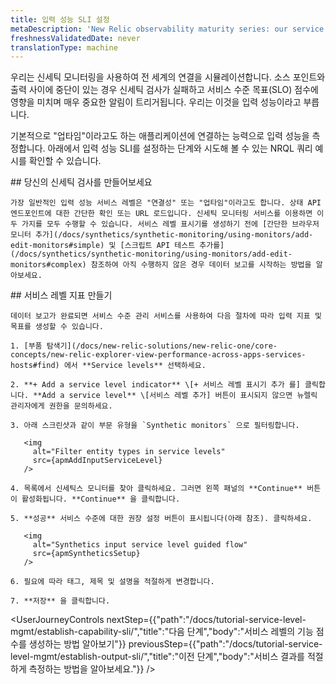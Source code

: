 ```yaml
---
title: 입력 성능 SLI 설정
metaDescription: 'New Relic observability maturity series: our service level management guide shows you how to easily measure and communicate the overall health, performance, and quality of your digital products and services to all stakeholders.'
freshnessValidatedDate: never
translationType: machine
---
```




우리는 신세틱 모니터링을 사용하여 전 세계의 연결을 시뮬레이션합니다. 소스 포인트와 출력 사이에 중단이 있는 경우 신세틱 검사가 실패하고 서비스 수준 목표(SLO) 점수에 영향을 미치며 매우 중요한 알림이 트리거됩니다. 우리는 이것을 입력 성능이라고 부릅니다.

기본적으로 "업타임"이라고도 하는 애플리케이션에 연결하는 능력으로 입력 성능을 측정합니다. 아래에서 입력 성능 SLI를 설정하는 단계와 시도해 볼 수 있는 NRQL 쿼리 예시를 확인할 수 있습니다.

<Steps>
  <Step>
    ## 당신의 신세틱 검사를 만들어보세요

    가장 일반적인 입력 성능 서비스 레벨은 "연결성" 또는 "업타임"이라고도 합니다. 상태 API 엔드포인트에 대한 간단한 확인 또는 URL 로드입니다. 신세틱 모니터링 서비스를 이용하면 이 두 가지를 모두 수행할 수 있습니다. 서비스 레벨 표시기를 생성하기 전에 [간단한 브라우저 모니터 추가](/docs/synthetics/synthetic-monitoring/using-monitors/add-edit-monitors#simple) 및 [스크립트 API 테스트 추가를](/docs/synthetics/synthetic-monitoring/using-monitors/add-edit-monitors#complex) 참조하여 아직 수행하지 않은 경우 데이터 보고를 시작하는 방법을 알아보세요.  

  </Step>

  <Step>
    ## 서비스 레벨 지표 만들기

    데이터 보고가 완료되면 서비스 수준 관리 서비스를 사용하여 다음 절차에 따라 입력 지표 및 목표를 생성할 수 있습니다.

    1. [부품 탐색기](/docs/new-relic-solutions/new-relic-one/core-concepts/new-relic-explorer-view-performance-across-apps-services-hosts#find) 에서 **Service levels** 선택하세요.

    2. **+ Add a service level indicator** \[+ 서비스 레벨 표시기 추가 를] 클릭합니다. **Add a service level** \[서비스 레벨 추가] 버튼이 표시되지 않으면 뉴렐릭 관리자에게 권한을 문의하세요.

    3. 아래 스크린샷과 같이 부문 유형을 `Synthetic monitors` 으로 필터링합니다.

       <img
         alt="Filter entity types in service levels"
         src={apmAddInputServiceLevel}
       />

    4. 목록에서 신세틱스 모니터를 찾아 클릭하세요. 그러면 왼쪽 패널의 **Continue** 버튼이 활성화됩니다. **Continue** 을 클릭합니다.

    5. **성공** 서비스 수준에 대한 권장 설정 버튼이 표시됩니다(아래 참조). 클릭하세요.

       <img
         alt="Synthetics input service level guided flow"
         src={apmSyntheticsSetup}
       />

    6. 필요에 따라 태그, 제목 및 설명을 적절하게 변경합니다.

    7. **저장** 을 클릭합니다.
  </Step>
</Steps>

<UserJourneyControls
  nextStep={{"path":"/docs/tutorial-service-level-mgmt/establish-capability-sli/","title":"다음 단계","body":"서비스 레벨의 기능 점수를 생성하는 방법 알아보기"}}
  previousStep={{"path":"/docs/tutorial-service-level-mgmt/establish-output-sli/","title":"이전 단계","body":"서비스 결과를 적절하게 측정하는 방법을 알아보세요."}}
/>